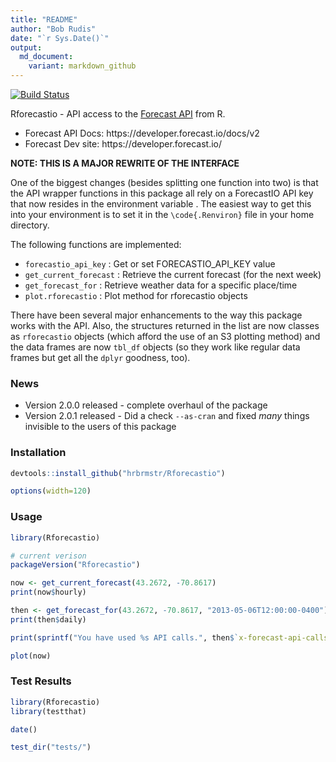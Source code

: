 ```yaml
---
title: "README"
author: "Bob Rudis"
date: "`r Sys.Date()`"
output:
  md_document:
    variant: markdown_github
---
```

[![Build Status](https://travis-ci.org/hrbrmstr/Rforecastio.svg)](https://travis-ci.org/hrbrmstr/Rforecastio) 

Rforecastio - API access to the [Forecast API](https://developer.forecast.io/docs/v2) from R.

- Forecast API Docs: https://developer.forecast.io/docs/v2
- Forecast Dev site: https://developer.forecast.io/

**NOTE: THIS IS A MAJOR REWRITE OF THE INTERFACE**

One of the biggest changes (besides splitting one function into two) is that the
API wrapper functions in this package all rely on a ForecastIO API
key that now resides in the environment variable \code{FORECASTIO_API_KEY}. The
easiest way to get this into your environment is to set it in the `\code{.Renviron}` file in your
home directory.

The following functions are implemented:

- `forecastio_api_key` :	Get or set FORECASTIO_API_KEY value
- `get_current_forecast` : Retrieve the current forecast (for the next week)
- `get_forecast_for` : Retrieve weather data for a specific place/time
- `plot.rforecastio` : Plot method for rforecastio objects

There have been several major enhancements to the way this package works with the API. Also,
the structures returned in the list are now classes as `rforecastio` objects (which afford the 
use of an S3 plotting method) and the data frames are now `tbl_df` objects (so they work like
regular data frames but get all the `dplyr` goodness, too).

### News

- Version 2.0.0 released - complete overhaul of the package
- Version 2.0.1 released - Did a check `--as-cran` and fixed _many_ things invisible to the users of this package

### Installation

```r
devtools::install_github("hrbrmstr/Rforecastio")
```

```r
options(width=120)
```

### Usage

```r
library(Rforecastio)

# current verison
packageVersion("Rforecastio")

now <- get_current_forecast(43.2672, -70.8617)
print(now$hourly)

then <- get_forecast_for(43.2672, -70.8617, "2013-05-06T12:00:00-0400")
print(then$daily)

print(sprintf("You have used %s API calls.", then$`x-forecast-api-calls`))

plot(now)
```

### Test Results

```r
library(Rforecastio)
library(testthat)

date()

test_dir("tests/")
```

